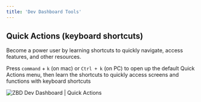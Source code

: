 ```yaml
---
title: 'Dev Dashboard Tools'
---
```


## Quick Actions (keyboard shortcuts)[​](#quick-actions-keyboard-shortcuts "Direct link to heading")

Become a power user by learning shortcuts to quickly navigate, access features, and other resources.

Press `command` + `k` (on mac) or `Ctrl + k` (on PC) to open up the default Quick Actions menu, then learn the shortcuts to quickly access screens and functions with keyboard shortcuts

<Frame type="glass" caption="ZBD Dev Dashboard | Quick Actions">
  <img src="/img/v2/kbar.png" alt="ZBD Dev Dashboard | Quick Actions" />
</Frame>
<br />